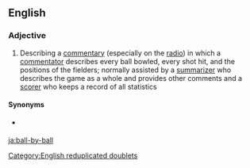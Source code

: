 ==English==

===Adjective===
{{en-adj|-|head=[[ball]]-[[by]]-ball}}

# {{lb|en|cricket}} Describing a [[commentary]] (especially on the [[radio]]) in which a [[commentator]] describes every ball bowled, every shot hit, and the positions of the fielders; normally assisted by a [[summarizer]] who describes the game as a whole and provides other comments and a [[scorer]] who keeps a record of all statistics

====Synonyms====
* {{l|en|play-by-play}} {{qualifier|US}}

[[Category:English reduplicated doublets]]

[[ja:ball-by-ball]]